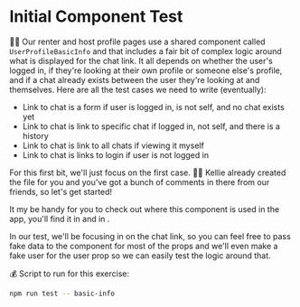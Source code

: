 # Initial Component Test

👨‍💼 Our renter and host profile pages use a shared component called
`UserProfileBasicInfo` and that includes a fair bit of complex logic around what
is displayed for the chat link. It all depends on whether the user's logged in,
if they're looking at their own profile or someone else's profile, and if a chat
already exists between the user they're looking at and themselves. Here are all
the test cases we need to write (eventually):

- Link to chat is a form if user is logged in, is not self, and no chat exists yet
- Link to chat is link to specific chat if logged in, not self, and there is a history
- Link to chat is link to all chats if viewing it myself
- Link to chat is links to login if user is not logged in

For this first bit, we'll just focus on the first case. 🧝‍♀️ Kellie already created
the file for you and you've got a bunch of comments in there from our friends,
so let's get started!

It my be handy for you to check out where this component is used in the app,
you'll find it in <InlineFile file="app/routes/users_+/$username.host.tsx" line="173" />
and in <InlineFile file="app/routes/users_+/$username.renter.tsx" line="118" />.

In our test, we'll be focusing in on the chat link, so you can feel free to pass
fake data to the component for most of the props and we'll even make a fake user
for the user prop so we can easily test the logic around that.

💰 Script to run for this exercise:

```sh
npm run test -- basic-info
```
